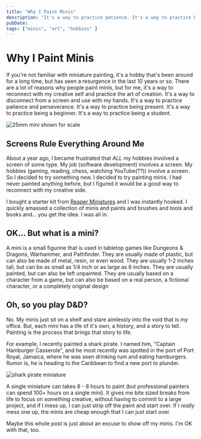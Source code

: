```yaml
---
title: "Why I Paint Minis"
description: "It's a way to practice patience. It's a way to practice being a beginner. It's a way to practice being a student."
pubDate:
tags: ["minis", "art", "hobbies" ]
---
```


# Why I Paint Minis

If you're not familiar with miniature painting, it's a hobby that's been around for a long time, but has seen a resurgence in the last 10 years or so. There are a lot of reasons why people paint minis, but for me, it's a way to reconnect with my creative self and practice the art of creation. It's a way to disconnect from a screen and use with my hands. It's a way to practice patience and perseverance. It's a way to practice being present. It's a way to practice being a beginner. It's a way to practice being a student.

<img src="https://res.cloudinary.com/jared-truscott/image/upload/c_scale,w_250/v1676034231/minis/man-size.webp" alt="25mm mini shown for scale" />

## Screens Rule Everything Around Me

About a year ago, I became frustrated that *ALL* my hobbies involved a screen of some type. My job (software development) involves a screen. My hobbies (gaming, reading, chess, watching YouTube(??)) involve a screen. So I decided to try something new. I decided to try painting minis. I had never painted anything before, but I figured it would be a good way to reconnect with my creative side.

I bought a starter kit from [Reaper Miniatures](https://www.reapermini.com/search/starter%20kit/latest/08906) and I was instantly hooked. I quickly amassed a collection of minis and paints and brushes and tools and books and... you get the idea. I was all in.

## OK... But what is a mini?

A mini is a small figurine that is used in tabletop games like Dungeons & Dragons, Warhammer, and Pathfinder. They are usually made of plastic, but can also be made of metal, resin, or even wood. They are usually 1-2 inches tall, but can be as small as 1/4 inch or as large as 6 inches. They are usually painted, but can also be left unpainted. They are usually based on a character from a game, but can also be based on a real person, a fictional character, or a completely original design

## Oh, so you play D&D?

No. My minis just sit on a shelf and stare aimlessly into the void that is my office. But, each mini has a life of it's own, a history, and a story to tell. Painting is the process that brings that story to life.

For example, I recently painted a shark pirate. I named him, "Captain Hamburger Casserole", and he most recently was spotted in the port of Port Royal, Jamaica, where he was seen drinking rum and eating hamburgers. Rumor is, he is heading to the Caribbean to find a new port to plunder.

<img src="https://res.cloudinary.com/jared-truscott/image/upload/c_scale,w_450/v1676034230/minis/shark-f.webp" alt="shark pirate miniature" />

A single miniature can takes 6 - 8 hours to paint (but professional painters can spend 100+ hours on a single mini). It gives me bite sized breaks from life to focus on something creative, without having to commit to a large project, and if I mess up, I can just strip off the paint and start over. If I *really* mess one up, the minis are cheap enough that I can just start over.

Maybe this whole post is just about an excuse to show off my minis. I'm OK with that, too.
